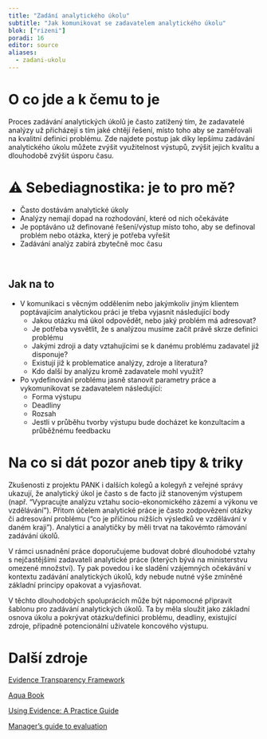 ```yaml
---
title: "Zadání analytického úkolu"
subtitle: "Jak komunikovat se zadavatelem analytického úkolu"
blok: ["rizeni"]
poradi: 16
editor: source
aliases: 
  - zadani-ukolu
---
```


# O co jde a k čemu to je

Proces zadávání analytických úkolů je často zatížený tím, že zadavatelé analýzy už přicházejí s tím jaké chtějí řešení, místo toho aby se zaměřovali na kvalitní definici problému. Zde najdete postup jak díky lepšímu zadávání analytického úkolu můžete zvýšit využitelnost výstupů, zvýšit jejich kvalitu a dlouhodobě zvýšit úsporu času.  


# ⚠ Sebediagnostika: je to pro mě?

- Často dostávám analytické úkoly
- Analýzy nemají dopad na rozhodování, které od nich očekáváte 
- Je poptáváno už definované řešení/výstup místo toho, aby se definoval problém nebo otázka, který je potřeba vyřešit 
- Zadávání analýz zabírá zbytečně moc času 

:::{.aside}
<br>
:::

:::{.strip .page-columns .page-full}

# Jak na to

- V komunikaci s věcným oddělením nebo jakýmkoliv jiným klientem poptávajícím analytickou práci je třeba vyjasnit následující body
  - Jakou otázku má úkol odpovědět, nebo jaký problém má adresovat? 
  - Je potřeba vysvětlit, že s analýzou musíme začít právě skrze definici problému
  - Jakými zdroji a daty vztahujícími se k danému problému zadavatel již disponuje?
  - Existují již k problematice analýzy, zdroje a literatura?
  - Kdo další by analýzu kromě zadavatele mohl využít? 
- Po vydefinování problému jasně stanovit parametry práce a vykomunikovat se zadavatelem následující:  
  - Forma výstupu
  - Deadliny
  - Rozsah
  - Jestli v průběhu tvorby výstupu bude docházet ke konzultacím a průběžnému feedbacku  


:::

# Na co si dát pozor aneb tipy & triky

Zkušenosti z projektu PANK i dalších kolegů a kolegyň z veřejné správy ukazují, že analytický úkol je často s de facto již stanoveným výstupem (např. “Vypracujte analýzu vztahu socio-ekonomického zázemí a výkonu ve vzdělávání”). Přitom účelem analytické práce je často zodpovězení otázky či adresování problému (“co je příčinou nižších výsledků ve vzdělávání v daném kraji”). Analytici a analytičky by měli trvat na takovémto rámování zadávání úkolů. 

V rámci usnadnění práce doporučujeme budovat dobré dlouhodobé vztahy s nejčastějšími zadavateli analytické práce (kterých bývá na ministerstvu omezené množství). Ty pak povedou i ke sladění vzájemných očekávání v kontextu zadávání analytických úkolů, kdy nebude nutné výše zmíněné základní principy opakovat a vyjasňovat.  

V těchto dlouhodobých spoluprácích může být nápomocné připravit šablonu pro zadávání analytických úkolů. Ta by měla sloužit jako základní osnova úkolu a pokrývat otázku/definici problému, deadliny, existující zdroje, případně potencionální uživatele koncového výstupu. 

# Další zdroje

[Evidence Transparency Framework](https://www.instituteforgovernment.org.uk/publications/evidence-transparency-framework)

[Aqua Book](https://www.gov.uk/government/publications/the-aqua-book-guidance-on-producing-quality-analysis-for-government)

[Using Evidence: A Practice Guide](https://media.nesta.org.uk/documents/Using_Research_Evidence_for_Success_-_A_Practice_Guide.pdf)

[Manager's guide to evaluation](https://www.betterevaluation.org/frameworks-guides/managers-guide-evaluation) 
